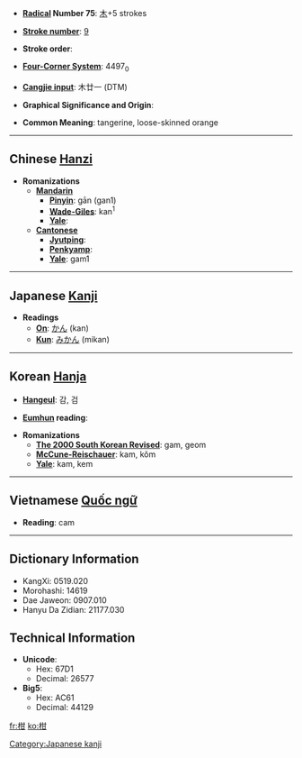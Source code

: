 * '''[[Wiktionary:Chinese radical index| Radical]] Number 75''': [[Wiktionary:Chinese radical index 木|木]]+5 strokes

* '''[[Wiktionary:Chinese total strokes index|Stroke number]]''': [[Wiktionary:Chinese total strokes index 9|9]]

* '''Stroke order''': 

* '''[[Wiktionary:Chinese four corner index|Four-Corner System]]''': 4497<sub>0</sub>

* '''[[Wiktionary:Chinese Cangjie index|Cangjie input]]''': 木廿一 (DTM)

* '''Graphical Significance and Origin''': 

* '''Common Meaning''': tangerine, loose-skinned orange

----

== Chinese [[Hanzi]] ==

* '''Romanizations'''
** '''[[Mandarin]]'''
*** '''[[Pinyin]]''': gān (gan1)
*** '''[[Wade-Giles]]''': kan<sup>1</sup>
*** '''[[Yale]]''': 
** '''[[Cantonese]]'''
*** '''[[Jyutping]]''':
*** '''[[Penkyamp]]''': 
*** '''[[Yale]]''': gam1


----

== Japanese [[Kanji]] ==

* '''Readings'''
** '''[[On]]''': [[かん]] (kan)
** '''[[Kun]]''': [[みかん]] (mikan)


----

== Korean [[Hanja]] ==

* '''[[Hangeul]]''': 감, 검

* '''[[Eumhun]] reading''': 

* '''Romanizations'''
** '''[[The 2000 South Korean Revised Romanization|The 2000 South Korean Revised]]''': gam, geom
** '''[[McCune-Reischauer]]''': kam, kŏm
** '''[[Yale]]''': kam, kem


----

== Vietnamese [[Quốc ngữ]] ==

* '''Reading''': cam

----

== Dictionary Information ==

* KangXi: 0519.020
* Morohashi: 14619
* Dae Jaweon: 0907.010
* Hanyu Da Zidian: 21177.030

== Technical Information ==

* '''Unicode''':
** Hex: 67D1
** Decimal: 26577
* '''Big5''':
** Hex: AC61
** Decimal: 44129

[[Category:Japanese kanji]]

[[fr:柑]]
[[ko:柑]]